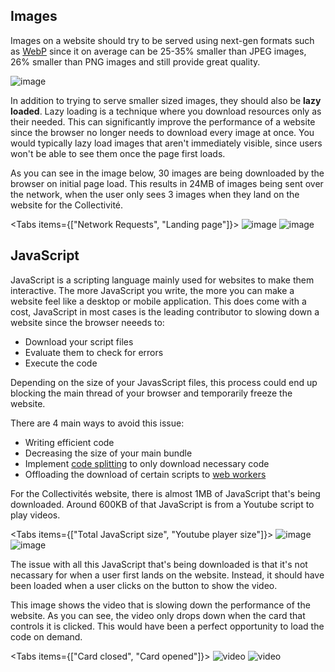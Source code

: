 
## Images

Images on a website should try to be served using next-gen formats such as
[WebP](https://developers.google.com/speed/webp) since it on average can be 25-35% smaller than JPEG images,
26% smaller than PNG images and still provide great quality.

![image](/images-screenshot.png)

In addition to trying to serve smaller sized images, they should also be **lazy loaded**. Lazy loading is a
technique where you download resources only as their needed.
This can significantly improve the performance of a website since the browser
no longer needs to download every image at once. You would typically lazy load images that aren't
immediately visible, since users won't be able to see them once the page first loads.

As you can see in the image below, 30 images are being downloaded by the browser on initial page load. This
results in 24MB of images being sent over the network, when the user only sees 3 images when they land on
the website for the Collectivité.

<Tabs items={["Network Requests", "Landing page"]}>
  <Tab>![image](/network.png)</Tab>
  <Tab>![image](/landing-page.png)</Tab>
</Tabs>

## JavaScript

JavaScript is a scripting language mainly used for websites to make them interactive. The more JavaScript
you write, the more you can make a website feel like a desktop or mobile application. This does come with a cost,
JavaScript in most cases is the leading contributor to slowing down a website since the browser neeeds to:

- Download your script files
- Evaluate them to check for errors
- Execute the code

Depending on the size of your JavasScript files, this process could end up blocking the main thread of your browser
and temporarily freeze the website.

There are 4 main ways to avoid this issue:

- Writing efficient code
- Decreasing the size of your main bundle
- Implement [code splitting](https://developer.mozilla.org/en-US/docs/Glossary/Code_splitting) to only download necessary code
- Offloading the download of certain scripts to [web workers](https://developer.mozilla.org/en-US/docs/Web/API/Web_Workers_API/Using_web_workers)

For the Collectivités website, there is almost 1MB of JavaScript that's being downloaded. Around 600KB of that
JavaScript is from a Youtube script to play videos.

<Tabs items={["Total JavaScript size", "Youtube player size"]}>
  <Tab>![image](/javascript.png)</Tab>
  <Tab>![image](/unused-javascript.png)</Tab>
</Tabs>

The issue with all this JavaScript that's being downloaded is that it's not necassary for when a user first lands
on the website. Instead, it should have been loaded when a user clicks on the button to show the video.

This image shows the video that is slowing down the performance of the website. As you can see, the video only drops
down when the card that controls it is clicked. This would have been a perfect opportunity to load the code on demand.

<Tabs items={["Card closed", "Card opened"]}>
  <Tab>![video](/video-closed.png)</Tab>
  <Tab>![video](/video-opened.png)</Tab>
</Tabs>
